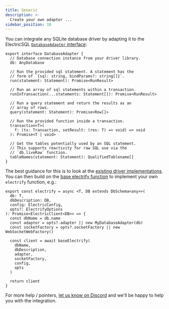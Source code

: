 ```yaml
---
title: Generic
description: >-
  Create your own adapter ...
sidebar_position: 10
---
```


You can integrate any SQLite database driver by adapting it to the ElectricSQL [`DatabaseAdapter` interface](https://github.com/electric-sql/electric/blob/main/clients/typescript/src/electric/adapter.ts):

```tsx
export interface DatabaseAdapter {
  // Database connection instance from your driver library.
  db: AnyDatabase

  // Run the provided sql statement. A statement has the
  // form of `{sql: string, bindParams?: string[]}`.
  run(statement: Statement): Promise<RunResult>

  // Run an array of sql statements within a transaction.
  runInTransaction(...statements: Statement[]): Promise<RunResult>

  // Run a query statement and return the results as an
  // array of rows.
  query(statement: Statement): Promise<Row[]>

  // Run the provided function inside a transaction.
  transaction<T>(
    f: (tx: Transaction, setResult: (res: T) => void) => void
  ): Promise<T | void>

  // Get the tables potentially used by an SQL statement.
  // This supports reactivity for raw SQL use via the
  // `db.liveRaw` function.
  tableNames(statement: Statement): QualifiedTablename[]
}
```

The best guidance for this is to look at the [existing driver implementations](https://github.com/electric-sql/electric/tree/main/clients/typescript/src/drivers). You can then build on the [base electrify function](https://github.com/electric-sql/electric/blob/main/clients/typescript/src/electric/index.ts#L33) to implement your own `electrify` function, e.g.:

```tsx
export const electrify = async <T, DB extends DbSchema<any>>(
  db: T,
  dbDescription: DB,
  config: ElectricConfig,
  opts?: ElectrifyOptions
): Promise<ElectricClient<DB>> => {
  const dbName = db.name
  const adapter = opts?.adapter || new MyDatabaseAdapter(db)
  const socketFactory = opts?.socketFactory || new WebSocketWebFactory()

  const client = await baseElectrify(
    dbName,
    dbDescription,
    adapter,
    socketFactory,
    config,
    opts
  )

  return client
}
```

For more help / pointers, [let us know on Discord](https://discord.electric-sql.com) and we'll be happy to help you with the integration.
